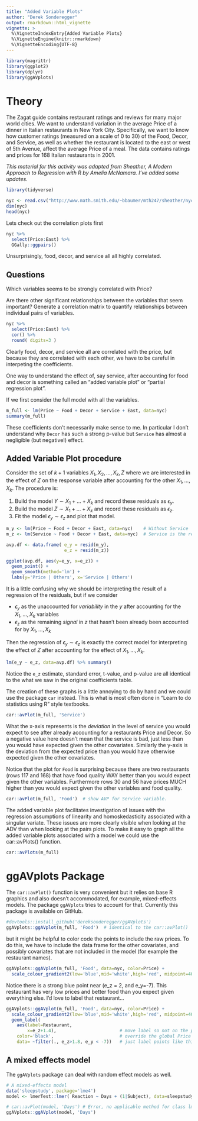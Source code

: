 ```yaml
---
title: "Added Variable Plots"
author: "Derek Sonderegger"
output: rmarkdown::html_vignette
vignette: >
  %\VignetteIndexEntry{Added Variable Plots}
  %\VignetteEngine{knitr::rmarkdown}
  %\VignetteEncoding{UTF-8}
---
```


```r
library(magrittr)
library(ggplot2)
library(dplyr)
library(ggAVplots)
```

# Theory
The Zagat guide contains restaurant ratings and reviews for many major world cities.
We want to understand variation in the average Price of a dinner in Italian 
restaurants in New York City. Specifically, we want to know how customer ratings 
(measured on a scale of 0 to 30) of the Food, Decor, and Service, as well as whether 
the restaurant is located to the east or west of 5th Avenue, affect the average Price 
of a meal. The data contains ratings and prices for 168 Italian restaurants in 2001.

*This material for this activity was adapted from*
*Sheather, A Modern Approach to Regression with R by Amelia McNamara.*
*I've added some updates.*

```r
library(tidyverse)

nyc <- read.csv("http://www.math.smith.edu/~bbaumer/mth247/sheather/nyc.csv")
dim(nyc)
head(nyc)
```

Lets check out the correlation plots first
```r
nyc %>%
  select(Price:East) %>%
  GGally::ggpairs()
```

Unsurprisingly, food, decor, and service all all highly correlated.

## Questions

Which variables seems to be strongly correlated with Price?

Are there other significant relationships between the variables that seem important? Generate a correlation matrix to quantify relationships between individual pairs of variables.

```r
nyc %>%
  select(Price:East) %>%
  cor() %>%
  round( digits=3 )
```

Clearly food, decor, and service all are correlated with the price, but because
they are correlated with each other, we have to be careful in interpeting the
coefficients.

One way to understand the effect of, say service, after accounting for food and
decor is something called an "added variable plot" or "partial regression plot".

If we first consider the full model with all the variables.

```r
m_full <- lm(Price ~ Food + Decor + Service + East, data=nyc)
summary(m_full)
```

These coefficients don't necessarily make sense to me. In particular I don't understand
why `Decor` has such a strong p-value but `Service` has almost a negligible 
(but negative!) effect. 


## Added Variable Plot procedure
Consider the set of $k+1$ variables $X_1, X_2, \dots, X_k, Z$ where we are 
interested in the effect of $Z$ on the response variable after accounting for
the other $X_1,\dots, X_k$. The procedure is:

1.  Build the model $Y \sim X_1+\dots+X_k$ and record these residuals as
    $\epsilon_y$.
2.  Build the model $Z \sim X_1 +\dots+X_k$ and record these residuals as
    $\epsilon_z$.
3.  Fit the model $\epsilon_y \sim \epsilon_z$ and plot that model.

```r
m_y <- lm(Price ~ Food + Decor + East, data=nyc)    # Without Service 
m_z <- lm(Service ~ Food + Decor + East, data=nyc)  # Service is the response!

avp.df <- data.frame( e_y = resid(m_y),
                      e_z = resid(m_z)) 

ggplot(avp.df, aes(y=e_y, x=e_z)) +
  geom_point() +
  geom_smooth(method='lm') +
  labs(y='Price | Others', x='Service | Others')
```

It is a little confusing why we should be interpreting the result of a regression
of the residuals, but if we consider 

*   $\epsilon_y$ as the unaccounted for *variability* in the $y$ after 
    accounting for the $X_1,\dots,X_k$ variables 
*   $\epsilon_z$ as the remaining *signal* in $z$ that hasn't been already been 
    accounted for by $X_1,\dots,X_k$ 

Then the regression of $\epsilon_y \sim \epsilon_z$ is exactly the correct model
for interpreting the effect of $Z$ after accounting for the effect of
$X_1,\dots,X_k$.

```r
lm(e_y ~ e_z, data=avp.df) %>% summary() 
```

Notice the `e_z` estimate, standard error, t-value, and p-value are all identical
to the what we saw in the original coefficients table.

The creation of these graphs is a little annoying to do by hand and we could
use the package `car` instead. This is what is most often done in "Learn to do
statistics using R" style textbooks.


```r
car::avPlot(m_full, 'Service') 
```

What the x-axis represents is the *deviation* in the level of service you would 
expect to see after already accounting for a restaurants Price and Decor. So 
a negative value here doesn't mean that the service is bad, just less than you
would have expected given the other covariates. Similarly the y-axis is the 
deviation from the expected price than you would have otherwise expected given
the other covariates.

Notice that the plot for `Food` is surprising because there are two restaurants 
(rows 117 and 168) that have food quality WAY better than you would expect 
given the other variables. Furthermore rows 30 and 56 have prices MUCH higher
than you would expect given the other variables and food quality.

```r
car::avPlot(m_full, 'Food')  # show AVP for Service variable.
```

The added variable plot facilitates investigation of issues with the regression
assumptions of linearity and homoskedasticity associated with a singular variate.
These issues are more clearly visible when looking at the ADV than when looking
at the pairs plots. To make it easy to graph all the added variable plots associated
with a model we could use the car::avPlots() function.

```r
car::avPlots(m_full)
```

# ggAVplots Package

The `car::avPlot()` function is very convenient but it relies on base R graphics
and also doesn't accommodated, for example, mixed-effects models. The package
`ggAVplots` tries to account for that. Currently this package is available on
GitHub.

```r
#devtools::install_github('dereksonderegger/ggAVplots')
ggAVplots::ggAVplot(m_full, 'Food')  # identical to the car::avPlot()
```

but it might be helpful to color code the points to include the raw prices. To
do this, we have to include the data frame for the other covariates, and
possibly covariates that are not included in the model (for example the restaurant
names).
```r
ggAVplots::ggAVplot(m_full, 'Food', data=nyc, color=Price) +
  scale_colour_gradient2(low='blue',mid='white',high='red', midpoint=40)
```
Notice there is a strong blue point near (e_z = 2, and e_y=-7). This restaurant 
has very low prices and better food than you expect given everything else. 
I'd love to label that restaurant...

```r
ggAVplots::ggAVplot(m_full, 'Food', data=nyc, color=Price) +
  scale_colour_gradient2(low='blue',mid='white',high='red', midpoint=40) +
  geom_label( 
    aes(label=Restaurant, 
        x=e_z+1.4),                        # move label so not on the point 
    color='black',                         # override the global Price coloring
    data= ~filter(., e_z>1.8, e_y < -7))   # just label points like this
```


## A mixed effects model

The `ggAVplots` package can deal with random effect models as well.
```r
# A mixed-effects model
data('sleepstudy', package='lme4')
model <- lmerTest::lmer( Reaction ~ Days + (1|Subject), data=sleepstudy)

# car::avPlot(model, 'Days') # Error, no applicable method for class lmerMod
ggAVplots::ggAVplot(model, 'Days')
```


